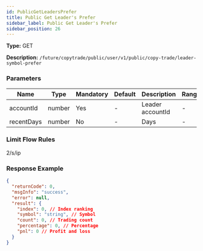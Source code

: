 ```yaml
---
id: PublicGetLeadersPrefer
title: Public Get Leader's Prefer
sidebar_label: Public Get Leader's Prefer
sidebar_position: 26
---
```


**Type:** GET

**Description:** `/future/copytrade/public/user/v1/public/copy-trade/leader-symbol-prefer`

### Parameters

| Name       | Type   | Mandatory | Default | Description      | Ranges |
| ---------- | ------ | --------- | ------- | ---------------- | ------ |
| accountId  | number | Yes       | -       | Leader accountId | -      |
| recentDays | number | No        | -       | Days             | -      |

### Limit Flow Rules

2/s/ip

### Response Example

```json
{
  "returnCode": 0,
  "msgInfo": "success",
  "error": null,
  "result": {
    "index": 0, // Index ranking
    "symbol": "string", // Symbol
    "count": 0, // Trading count
    "percentage": 0, // Percentage
    "pnl": 0 // Profit and loss
  }
}
```
